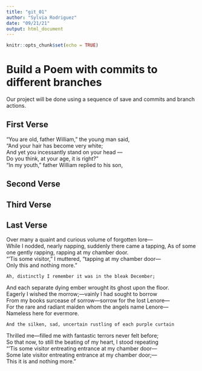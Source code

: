 ```yaml
---
title: "git_01"
author: "Sylvia Rodriguez"
date: "09/21/21"
output: html_document
---
```


```r
knitr::opts_chunk$set(echo = TRUE)
```
# Build a Poem with commits to different branches
Our project will be done using a sequence of save and commits and branch actions.
<!-- Do not modify or change any text in "!--" bracketed areas such as this --- these are instructions to
you, if you change any of this the git program will notice it and compromise your git merging strategy !-->

## First Verse 
<!--Put the first five lines of a poem by Lewis Carrol in this section!-->
"You are old, father William," the young man said,  
"And your hair has become very white;  
And yet you incessantly stand on your head —  
Do you think, at your age, it is right?"  
"In my youth," father William replied to his son,   


## Second Verse
<!--Put the first five lines of a poem by Robert Frost here!-->


## Third Verse
<!--Put the first two verses of The Walrus and the Carpenter here!-->

## Last Verse
<!--Put a short poem of your choice 8-20 lines,here!-->

Over many a quaint and curious volume of forgotten lore—  
    While I nodded, nearly napping, suddenly there came a tapping, 
As of some one gently rapping, rapping at my chamber door.  
“’Tis some visitor,” I muttered, “tapping at my chamber door—  
            Only this and nothing more.”  

    Ah, distinctly I remember it was in the bleak December;  
And each separate dying ember wrought its ghost upon the floor.  
    Eagerly I wished the morrow;—vainly I had sought to borrow  
    From my books surcease of sorrow—sorrow for the lost Lenore—  
For the rare and radiant maiden whom the angels name Lenore—  
            Nameless here for evermore.  

    And the silken, sad, uncertain rustling of each purple curtain 
Thrilled me—filled me with fantastic terrors never felt before;  
    So that now, to still the beating of my heart, I stood repeating  
    “’Tis some visitor entreating entrance at my chamber door—  
Some late visitor entreating entrance at my chamber door;—  
            This it is and nothing more.”  
